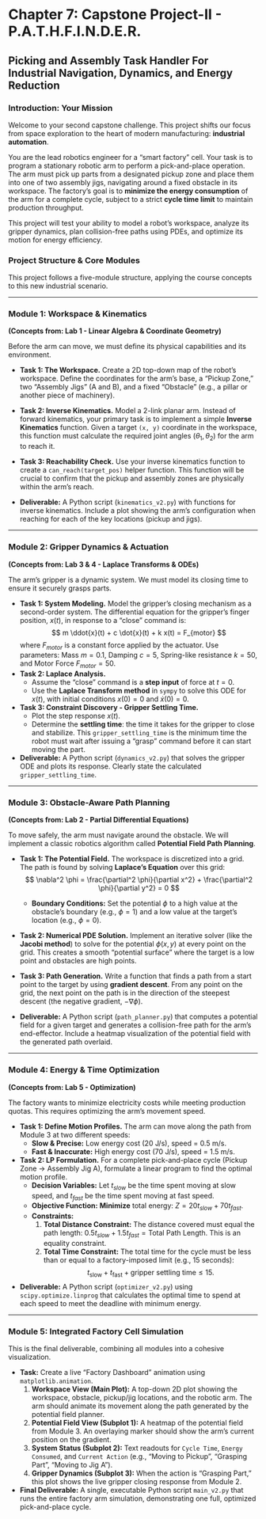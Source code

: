 # Chapter 7: Capstone Project-II - P.A.T.H.F.I.N.D.E.R.

## Picking and Assembly Task Handler For Industrial Navigation, Dynamics, and Energy Reduction

### Introduction: Your Mission

Welcome to your second capstone challenge. This project shifts our focus from space exploration to the heart of modern manufacturing: **industrial automation**.

You are the lead robotics engineer for a "smart factory" cell. Your task is to program a stationary robotic arm to perform a pick-and-place operation. The arm must pick up parts from a designated pickup zone and place them into one of two assembly jigs, navigating around a fixed obstacle in its workspace. The factory's goal is to **minimize the energy consumption** of the arm for a complete cycle, subject to a strict **cycle time limit** to maintain production throughput.

This project will test your ability to model a robot's workspace, analyze its gripper dynamics, plan collision-free paths using PDEs, and optimize its motion for energy efficiency.

 

### Project Structure & Core Modules

This project follows a five-module structure, applying the course concepts to this new industrial scenario.

---

### Module 1: Workspace & Kinematics
**(Concepts from: Lab 1 - Linear Algebra & Coordinate Geometry)**

Before the arm can move, we must define its physical capabilities and its environment.

*   **Task 1: The Workspace.** Create a 2D top-down map of the robot's workspace. Define the coordinates for the arm's base, a "Pickup Zone," two "Assembly Jigs" (A and B), and a fixed "Obstacle" (e.g., a pillar or another piece of machinery).
*   **Task 2: Inverse Kinematics.** Model a 2-link planar arm. Instead of forward kinematics, your primary task is to implement a simple **Inverse Kinematics** function. Given a target `(x, y)` coordinate in the workspace, this function must calculate the required joint angles $(\theta_1, \theta_2)$ for the arm to reach it.
*   **Task 3: Reachability Check.** Use your inverse kinematics function to create a `can_reach(target_pos)` helper function. This function will be crucial to confirm that the pickup and assembly zones are physically within the arm's reach.

*   **Deliverable:** A Python script (`kinematics_v2.py`) with functions for inverse kinematics. Include a plot showing the arm's configuration when reaching for each of the key locations (pickup and jigs).

---

### Module 2: Gripper Dynamics & Actuation
**(Concepts from: Lab 3 & 4 - Laplace Transforms & ODEs)**

The arm's gripper is a dynamic system. We must model its closing time to ensure it securely grasps parts.

*   **Task 1: System Modeling.** Model the gripper's closing mechanism as a second-order system. The differential equation for the gripper's finger position, $x(t)$, in response to a "close" command is:
    $$
    m \ddot{x}(t) + c \dot{x}(t) + k x(t) = F_{motor}
    $$
    where $F_{motor}$ is a constant force applied by the actuator. Use parameters: Mass $m=0.1$, Damping $c=5$, Spring-like resistance $k=50$, and Motor Force $F_{motor}=50$.
*   **Task 2: Laplace Analysis.**
    *   Assume the "close" command is a **step input** of force at $t=0$.
    *   Use the **Laplace Transform method** in `sympy` to solve this ODE for $x(t)$, with initial conditions $x(0)=0$ and $\dot{x}(0)=0$.
*   **Task 3: Constraint Discovery - Gripper Settling Time.**
    *   Plot the step response $x(t)$.
    *   Determine the **settling time**: the time it takes for the gripper to close and stabilize. This `gripper_settling_time` is the minimum time the robot must wait after issuing a "grasp" command before it can start moving the part.

*   **Deliverable:** A Python script (`dynamics_v2.py`) that solves the gripper ODE and plots its response. Clearly state the calculated `gripper_settling_time`.

---

### Module 3: Obstacle-Aware Path Planning
**(Concepts from: Lab 2 - Partial Differential Equations)**

To move safely, the arm must navigate around the obstacle. We will implement a classic robotics algorithm called **Potential Field Path Planning**.

*   **Task 1: The Potential Field.** The workspace is discretized into a grid. The path is found by solving **Laplace's Equation** over this grid:
    $$
    \nabla^2 \phi = \frac{\partial^2 \phi}{\partial x^2} + \frac{\partial^2 \phi}{\partial y^2} = 0
    $$
    *   **Boundary Conditions:** Set the potential $\phi$ to a high value at the obstacle's boundary (e.g., $\phi=1$) and a low value at the target's location (e.g., $\phi=0$).
*   **Task 2: Numerical PDE Solution.** Implement an iterative solver (like the **Jacobi method**) to solve for the potential $\phi(x,y)$ at every point on the grid. This creates a smooth "potential surface" where the target is a low point and obstacles are high points.
*   **Task 3: Path Generation.** Write a function that finds a path from a start point to the target by using **gradient descent**. From any point on the grid, the next point on the path is in the direction of the steepest descent (the negative gradient, $-\nabla\phi$).

*   **Deliverable:** A Python script (`path_planner.py`) that computes a potential field for a given target and generates a collision-free path for the arm's end-effector. Include a heatmap visualization of the potential field with the generated path overlaid.

---

### Module 4: Energy & Time Optimization
**(Concepts from: Lab 5 - Optimization)**

The factory wants to minimize electricity costs while meeting production quotas. This requires optimizing the arm's movement speed.

*   **Task 1: Define Motion Profiles.** The arm can move along the path from Module 3 at two different speeds:
    *   **Slow & Precise:** Low energy cost (20 J/s), speed = 0.5 m/s.
    *   **Fast & Inaccurate:** High energy cost (70 J/s), speed = 1.5 m/s.
*   **Task 2: LP Formulation.** For a complete pick-and-place cycle (Pickup Zone -> Assembly Jig A), formulate a linear program to find the optimal motion profile.
    *   **Decision Variables:** Let $t_{slow}$ be the time spent moving at slow speed, and $t_{fast}$ be the time spent moving at fast speed.
    *   **Objective Function:** **Minimize** total energy: $Z = 20 t_{slow} + 70 t_{fast}$.
    *   **Constraints:**
        1.  **Total Distance Constraint:** The distance covered must equal the path length: $0.5 t_{slow} + 1.5 t_{fast} = \text{Total Path Length}$. This is an equality constraint.
        2.  **Total Time Constraint:** The total time for the cycle must be less than or equal to a factory-imposed limit (e.g., 15 seconds): 
        $$
        t_{\text{slow}} + t_{\text{fast}} + \text{gripper settling time} \leq 15.
        $$
*   **Deliverable:** A Python script (`optimizer_v2.py`) using `scipy.optimize.linprog` that calculates the optimal time to spend at each speed to meet the deadline with minimum energy.

---

### Module 5: Integrated Factory Cell Simulation

This is the final deliverable, combining all modules into a cohesive visualization.

*   **Task:** Create a live "Factory Dashboard" animation using `matplotlib.animation`.
    1.  **Workspace View (Main Plot):** A top-down 2D plot showing the workspace, obstacle, pickup/jig locations, and the robotic arm. The arm should animate its movement along the path generated by the potential field planner.
    2.  **Potential Field View (Subplot 1):** A heatmap of the potential field from Module 3. An overlaying marker should show the arm's current position on the gradient.
    3.  **System Status (Subplot 2):** Text readouts for `Cycle Time`, `Energy Consumed`, and `Current Action` (e.g., "Moving to Pickup", "Grasping Part", "Moving to Jig A").
    4.  **Gripper Dynamics (Subplot 3):** When the action is "Grasping Part," this plot shows the live gripper closing response from Module 2.

*   **Final Deliverable:** A single, executable Python script `main_v2.py` that runs the entire factory arm simulation, demonstrating one full, optimized pick-and-place cycle.